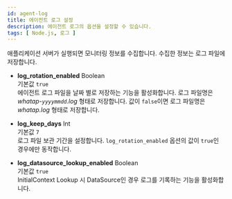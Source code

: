 ```yaml
---
id: agent-log
title: 에이전트 로그 설정
description: 에이전트 로그의 옵션을 설정할 수 있습니다.
tags: [ Node.js, 로그 ]
---
```


애플리케이션 서버가 실행되면 모니터링 정보를 수집합니다. 수집한 정보는 로그 파일에 저장합니다.

* **log_rotation_enabled** <span class='type'>Boolean</span><br/>
기본값 `true`<br/>에이전트 로그 파일을 날짜 별로 저장하는 기능을 활성화합니다. 로그 파일명은 *whatap-`yyyymmdd`.log* 형태로 저장합니다. 값이 `false`이면 로그 파일명은 *whatap.log* 형태로 저장합니다.

* **log_keep_days** <span class='type'>Int</span><br/>
기본값 `7`<br/>로그 파일 보관 기간을 설정합니다. `log_rotation_enabled` 옵션의 값이 `true`인 경우에만 동작합니다.

* **log_datasource_lookup_enabled** <span class='type'>Boolean</span><br/>
기본값 `true`<br/>InitialContext Lookup 시 DataSource인 경우 로그를 기록하는 기능을 활성화합니다.